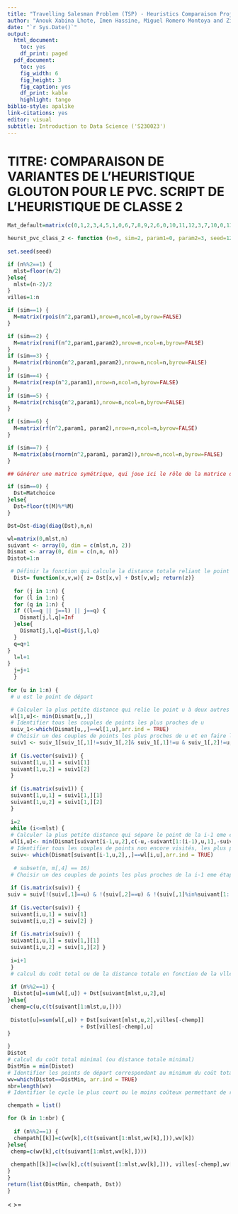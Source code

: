 ```yaml
---
title: "Travelling Salesman Problem (TSP) - Heuristics Comparaison Project"
author: "Anouk Xabina Lhote, Imen Hassine, Miguel Romero Montoya and Zildete Landim Crausaz"
date: "`r Sys.Date()`"
output:
  html_document:
    toc: yes
    df_print: paged
  pdf_document:
    toc: yes
    fig_width: 6
    fig_height: 3
    fig_caption: yes
    df_print: kable
    highlight: tango
biblio-style: apalike
link-citations: yes
editor: visual
subtitle: Introduction to Data Science ('S230023')
---
```


# TITRE: COMPARAISON DE VARIANTES DE L'HEURISTIQUE GLOUTON POUR LE PVC. SCRIPT DE L'HEURISTIQUE DE CLASSE 2

```r
Mat_default=matrix(c(0,1,2,3,4,5,1,0,6,7,8,9,2,6,0,10,11,12,3,7,10,0,13,14,4,8,11,13,0,15,5,9,12,14,15,0),nrow=6, ncol=6, byrow = TRUE)

heurst_pvc_class_2 <- function (n=6, sim=2, param1=0, param2=3, seed=1240, Matchoice=Mat_default){
  
set.seed(seed)

if (n%%2==1) {
  mlst=floor(n/2)
}else{
  mlst=(n-2)/2
}
villes=1:n

if (sim==1) {
  M=matrix(rpois(n^2,param1),nrow=n,ncol=n,byrow=FALSE)
}

if (sim==2) {
  M=matrix(runif(n^2,param1,param2),nrow=n,ncol=n,byrow=FALSE)
}
if (sim==3) {
  M=matrix(rbinom(n^2,param1,param2),nrow=n,ncol=n,byrow=FALSE)
}
if (sim==4) {
  M=matrix(rexp(n^2,param1),nrow=n,ncol=n,byrow=FALSE)
}
if (sim==5) {
  M=matrix(rchisq(n^2,param1),nrow=n,ncol=n,byrow=FALSE)
}

if (sim==6) {
  M=matrix(rf(n^2,param1, param2),nrow=n,ncol=n,byrow=FALSE)
}

if (sim==7) {
  M=matrix(abs(rnorm(n^2,param1, param2)),nrow=n,ncol=n,byrow=FALSE)
}

## Générer une matrice symétrique, qui joue ici le rôle de la matrice des distances entre les villes.

if (sim==0) {
  Dst=Matchoice
}else{
  Dst=floor(t(M)%*%M)
}

Dst=Dst-diag(diag(Dst),n,n)

wl=matrix(0,mlst,n)
suivant <- array(0, dim = c(mlst,n, 2))
Dismat <- array(0, dim = c(n,n, n))
Distot=1:n

 # Définir la fonction qui calcule la distance totale reliant le point u à deux autres points v et w
  Dist= function(x,v,w){ z= Dst[x,v] + Dst[v,w]; return(z)}
  
  for (j in 1:n) {
  for (l in 1:n) {
  for (q in 1:n) {
  if ((l==q || j==l) || j==q) {
    Dismat[j,l,q]=Inf
  }else{
    Dismat[j,l,q]=Dist(j,l,q)
  }
  q=q+1
}
  l=l+1
}
  j=j+1
  }
  
for (u in 1:n) {
 # u est le point de départ

 # Calculer la plus petite distance qui relie le point u à deux autres points à visiter
 wl[1,u]<- min(Dismat[u,,])
 # Identifier tous les couples de points les plus proches de u
 suiv_1<-which(Dismat[u,,]==wl[1,u],arr.ind = TRUE)
 # Choisir un des couples de points les plus proches de u et en faire les étape 1 et 2 du voyage
 suiv1 <- suiv_1[suiv_1[,1]!=suiv_1[,2]& suiv_1[,1]!=u & suiv_1[,2]!=u,]
 
 if (is.vector(suiv1)) {
 suivant[1,u,1] = suiv1[1]
 suivant[1,u,2] = suiv1[2] 
 }
 
 if (is.matrix(suiv1)) {
 suivant[1,u,1] = suiv1[1,][1]
 suivant[1,u,2] = suiv1[1,][2]
 }
 
 i=2
 while (i<=mlst) {
 # Calculer la plus petite distance qui sépare le point de la i-1 eme étape des autres points non encore visités
 wl[i,u]<- min(Dismat[suivant[i-1,u,2],c(-u,-suivant[1:(i-1),u,1],-suivant[1:(i-1),u,2]), c(-u,-suivant[1:(i-1),u,1],-suivant[1:(i-1),u,2])])
 # Identifier tous les couples de points non encore visités, les plus proches du second point de la i-1 eme étape
 suiv<- which(Dismat[suivant[i-1,u,2],,]==wl[i,u],arr.ind = TRUE)
 
  # subset(m, m[,4] == 16)
 # Choisir un des couples de points les plus proches de la i-1 eme étape et en faire l'étape i
 
 if (is.matrix(suiv)) {
suiv = suiv[!(suiv[,1]==u) & !(suiv[,2]==u) & !(suiv[,1]%in%suivant[1:(i-1),u,1]) & !(suiv[,2]%in%suivant[1:(i-1),u,1]) & !(suiv[,1]%in%suivant[1:(i-1),u,2]) & !(suiv[,2]%in%suivant[1:(i-1),u,2]),] }
 
 if (is.vector(suiv)) {
 suivant[i,u,1] = suiv[1]
 suivant[i,u,2] = suiv[2] }
 
 if (is.matrix(suiv)) {
 suivant[i,u,1] = suiv[1,][1]
 suivant[i,u,2] = suiv[1,][2] }
 
 i=i+1
 }
 # calcul du coût total ou de la distance totale en fonction de la vlle de départ
 
 if (n%%2==1) {
  Distot[u]=sum(wl[,u]) + Dst[suivant[mlst,u,2],u]
}else{
 chemp=c(u,c(t(suivant[1:mlst,u,])))
 
 Distot[u]=sum(wl[,u]) + Dst[suivant[mlst,u,2],villes[-chemp]]
                       + Dst[villes[-chemp],u]
}
 
}
Distot
# calcul du coût total minimal (ou distance totale minimal)
DistMin = min(Distot)
# Identifier les points de départ correspondant au minimum du coût total
wv=which(Distot==DistMin, arr.ind = TRUE)
nbr=length(wv)
# Identifier le cycle le plus court ou le moins coûteux permettant de relier le n points considérés

chempath = list()

for (k in 1:nbr) {
  
  if (n%%2==1) {
  chempath[[k]]=c(wv[k],c(t(suivant[1:mlst,wv[k],])),wv[k])
}else{
 chemp=c(wv[k],c(t(suivant[1:mlst,wv[k],])))
   
 chempath[[k]]=c(wv[k],c(t(suivant[1:mlst,wv[k],])), villes[-chemp],wv[k])
}
}
return(list(DistMin, chempath, Dst))
}
```

\< \>=
